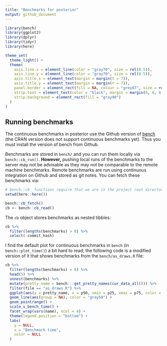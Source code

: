 ```yaml
---
title: "Benchmarks for posterior"
output: github_document
---
```


```r
library(bench)
library(ggplot2)
library(dplyr)
library(tidyr)
library(here)

theme_set(
  theme_light() +
  theme(
    axis.line.x = element_line(color = "gray70", size = rel(0.5)),
    axis.line.y = element_line(color = "gray70", size = rel(0.5)),
    axis.title.x = element_text(margin = margin(t = 7)), 
    axis.title.y = element_text(margin = margin(r = 7)), 
    panel.border = element_rect(fill = NA, colour = "grey87", size = rel(0.5)),
    strip.text = element_text(color = "black", margin = margin(6, 6, 6, 6)),
    strip.background = element_rect(fill = "gray90")
  )  
)
```

## Running benchmarks

The continuous benchmarks in posterior use the Github version of [bench](https://github.com/r-lib/bench)
(the CRAN version does not support continuous benchmarks yet). Thus you must
install the version of bench from Github.

Benchmarks are stored in `bench/` and you can run them locally via `bench::cb_run()`.
**However,** pushing local runs of the benchmarks to the server may not be advisable
as they may not be comparable to the remote machine benchmarks.
Remote benchmarks are run using continuous integration on Github and stored as
git notes. You can fetch these benchmarks via:

```r
# bench::cb_ functions require that we are in the project root directory
setwd(here::here())

bench::cb_fetch()
cb <- bench::cb_read()
```

The `cb` object stores benchmarks as nested tibbles:

```r
cb %>%
  filter(lengths(benchmarks) > 0) %>%
  select(-commit_hash)
```

I find the default plot for continuous benchmarks in `bench` (in `bench::plot_time()`)
a bit hard to read; the following code is a modified version of it that shows benchmarks
from the `bench/as_draws.R` file:

```r
cb %>%
  filter(lengths(benchmarks) > 0) %>%
  head(5) %>%
  unnest(benchmarks) %>%
  mutate(pretty_name = bench:::get_pretty_names(cur_data_all())) %>%
  filter(file == "as_draws.R") %>%
  ggplot(aes(y = pretty_name, x = p50, xmin = p25, xmax = p75, color = os)) +
  geom_line(aes(group = NA), color = "gray50") +
  geom_pointrange() +
  scale_x_bench_time() +
  facet_wrap(vars(name), ncol = 4) +
  theme(legend.position = "bottom") +
  labs(
    y = NULL,
    x = "Benchmark time",
    color = NULL
  )
```

